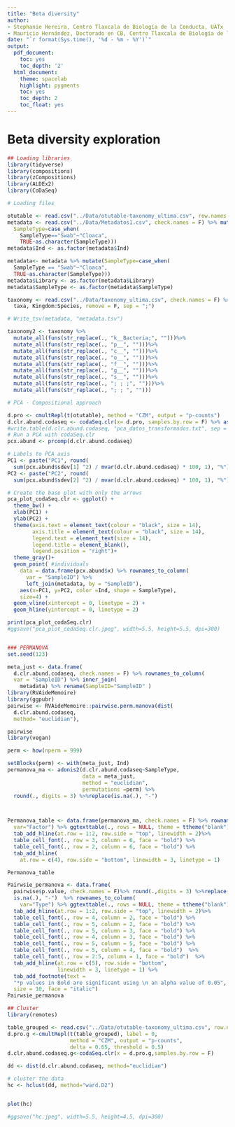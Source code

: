 ```yaml
---
title: "Beta diversity"
author:
- Stephanie Hereira, Centro Tlaxcala de Biología de la Conducta, UATx
- Mauricio Hernández, Doctorado en CB, Centro Tlaxcala de Biología de la Conducta, UATx
date: "`r format(Sys.time(), '%d - %m - %Y')`"
output:
  pdf_document:
    toc: yes
    toc_depth: '2'
  html_document:
    theme: spacelab
    highlight: pygments
    toc: yes
    toc_depth: 2
    toc_float: yes
---
```

# Beta diversity exploration
```r
## Loading libraries
library(tidyverse)
library(compositions)
library(zCompositions)
library(ALDEx2)
library(CoDaSeq)

# Loading files

otutable <- read.csv("../Data/otutable-taxonomy_ultima.csv", row.names = 1)
metadata <- read.csv("../Data/Metadatos1.csv", check.names = F) %>% mutate(
  SampleType=case_when(
    SampleType=="Swab"~"Cloaca",
    TRUE~as.character(SampleType)))
metadata$Ind <- as.factor(metadata$Ind)

metadata<- metadata %>% mutate(SampleType=case_when(
  SampleType == "Swab"~"Cloaca",
  TRUE~as.character(SampleType)))
metadata$Library <- as.factor(metadata$Library)
metadata$SampleType <- as.factor(metadata$SampleType)

taxonomy <- read.csv("../Data/taxonomy_ultima.csv", check.names = F) %>% unite(
  taxa, Kingdom:Species, remove = F, sep = ";")

# Write_tsv(metadata, "metadata.tsv")

taxonomy2 <- taxonomy %>%
  mutate_all(funs(str_replace(., "k__Bacteria;", "")))%>%
  mutate_all(funs(str_replace(., "p__", "")))%>% 
  mutate_all(funs(str_replace(., "c__", "")))%>% 
  mutate_all(funs(str_replace(., "o__", "")))%>% 
  mutate_all(funs(str_replace(., "f__", "")))%>% 
  mutate_all(funs(str_replace(., "g__", "")))%>% 
  mutate_all(funs(str_replace(., "s__", "")))%>% 
  mutate_all(funs(str_replace(., "; ; ;", "")))%>% 
  mutate_all(funs(str_replace(., "; ; ", ""))) 

# PCA - Compositional approach

d.pro <- cmultRepl(t(otutable), method = "CZM", output = "p-counts")
d.clr.abund.codaseq <- codaSeq.clr(x= d.pro, samples.by.row = F) %>% as.data.frame()
#write.table(d.clr.abund.codaseq, "pca_datos_transformados.txt", sep = )
# Run a PCA with codaSeq.clr
pcx.abund <- prcomp(d.clr.abund.codaseq)

# Labels to PCA axis
PC1 <- paste("PC1", round(
  sum(pcx.abund$sdev[1] ^2) / mvar(d.clr.abund.codaseq) * 100, 1), "%")
PC2 <- paste("PC2", round(
  sum(pcx.abund$sdev[2] ^2) / mvar(d.clr.abund.codaseq) * 100, 1), "%")

# Create the base plot with only the arrows
pca_plot_codaSeq.clr <- ggplot() +
  theme_bw() +
  xlab(PC1) +
  ylab(PC2) +
  theme(axis.text = element_text(colour = "black", size = 14),
        axis.title = element_text(colour = "black", size = 14),
        legend.text = element_text(size = 14),
        legend.title = element_blank(),
        legend.position = "right")+
  theme_gray()+
  geom_point( #individuals
    data = data.frame(pcx.abund$x) %>% rownames_to_column(
      var = "SampleID") %>%
      left_join(metadata, by = "SampleID"),
    aes(x=PC1, y=PC2, color =Ind, shape = SampleType),
    size=4) +
  geom_vline(xintercept = 0, linetype = 2) +   
  geom_hline(yintercept = 0, linetype = 2)

print(pca_plot_codaSeq.clr)
#ggsave("pca_plot_codaSeq.clr.jpeg", width=5.5, height=5.5, dpi=300)


### PERMANOVA
set.seed(123)

meta_just <- data.frame(
  d.clr.abund.codaseq, check.names = F) %>% rownames_to_column(
  var = "SampleID") %>% inner_join(
    metadata) %>% rename(SampleID="SampleID" )
library(RVAideMemoire)
library(ggpubr)
pairwise <- RVAideMemoire::pairwise.perm.manova(dist(
  d.clr.abund.codaseq,
  method= "euclidian"),                                                meta_just$SampleType, p.method = "BH", nperm = 999)

pairwise
library(vegan)

perm <- how(nperm = 999)

setBlocks(perm) <- with(meta_just, Ind)
permanova_ma <- adonis2(d.clr.abund.codaseq~SampleType, 
                        data = meta_just, 
                        method = "euclidian",
                        permutations =perm) %>% 
  round(., digits = 3) %>%replace(is.na(.), "-")



Permanova_table <- data.frame(permanova_ma, check.names = F) %>% rownames_to_column(
  var="Factor") %>% ggtexttable(., rows = NULL, theme = ttheme("blank")) %>%
  tab_add_hline(at.row = 1:2, row.side = "top", linewidth = 2)%>%
  table_cell_font(., row = 3, column = 6, face = "bold") %>% 
  table_cell_font(., row = 2, column = 6, face = "bold") %>% 
  tab_add_hline(
    at.row = c(4), row.side = "bottom", linewidth = 3, linetype = 1) 

Permanova_table

Pairwsie_permanova <- data.frame(
  pairwise$p.value, check.names = F)%>% round(.,digits = 3) %>%replace(
  is.na(.), "-")  %>% rownames_to_column(
    var="Type") %>% ggtexttable(., rows = NULL, theme = ttheme("blank")) %>%
  tab_add_hline(at.row = 1:2, row.side = "top", linewidth = 2)%>%
  table_cell_font(., row = 4, column = 2, face = "bold") %>% 
  table_cell_font(., row = 5, column = 2, face = "bold") %>% 
  table_cell_font(., row = 5, column = 3, face = "bold") %>% 
  table_cell_font(., row = 4, column = 3, face = "bold") %>% 
  table_cell_font(., row = 5, column = 5, face = "bold") %>% 
  table_cell_font(., row = 5, column = 4, face = "bold")  %>% 
  table_cell_font(., row = 2:5, column = 1, face = "bold")  %>%   
  tab_add_hline(at.row = c(5), row.side = "bottom",
                linewidth = 3, linetype = 1) %>%
  tab_add_footnote(text =
  "*p values in Bold are significant using \n an alpha value of 0.05", 
  size = 10, face = "italic")
Pairwsie_permanova

## Cluster
library(remotes)

table_grouped <- read.csv("../Data/otutable-taxonomy_ultima.csv", row.names = 1)
d.pro.g <-cmultRepl(t(table_grouped), label = 0, 
                    method = "CZM", output = "p-counts",
                    delta = 0.65, threshold = 0.5)
d.clr.abund.codaseq.g<-codaSeq.clr(x = d.pro.g,samples.by.row = F)

dd <- dist(d.clr.abund.codaseq, method="euclidian")

# cluster the data
hc <- hclust(dd, method="ward.D2")


plot(hc)

#ggsave("hc.jpeg", width=5.5, height=4.5, dpi=300)
```

